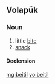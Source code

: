 ==Volapük==

===Noun===
{{vo-noun}}

# little [[bite]]
# [[snack]]

====Declension====
{{vo-decl-noun}}

[[mg:beitil]]
[[vo:beitil]]